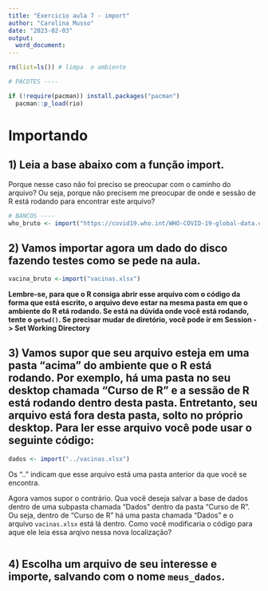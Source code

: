 ```yaml
---
title: "Exercicio aula 7 - import"
author: "Carolina Musso"
date: "2023-02-03"
output:
  word_document:
---
```


```r
rm(list=ls()) # limpa  o ambiente

# PACOTES ----

if (!require(pacman)) install.packages("pacman")
  pacman::p_load(rio)
```

# Importando

## 1) Leia a base abaixo com a função import.

Porque nesse caso não foi preciso se preocupar com o caminho do arquivo? Ou seja, porque não precisem me preocupar de onde e sessão de R está rodando para encontrar este arquivo?

```r
# BANCOS ----
who_bruto <- import("https://covid19.who.int/WHO-COVID-19-global-data.csv")
```

## 2) Vamos importar agora um dado do disco fazendo testes como se pede na aula.

```r


vacina_bruto <-import("vacinas.xlsx")

```

**Lembre-se, para que o R consiga abrir esse arquivo com o código da forma que está escrito, o arquivo deve estar na mesma pasta em que o ambiente do R etá rodando. Se está na dúvida onde você está rodando, tente o `getwd()`. Se precisar mudar de diretório, você pode ir em Session -> Set Working Directory**

## 3) Vamos supor que seu arquivo esteja em uma pasta "acima" do ambiente que o R está rodando. Por exemplo, há uma pasta no seu desktop chamada "Curso de R" e a sessão de R está rodando dentro desta pasta. Entretanto, seu arquivo está fora desta pasta, solto no próprio desktop. Para ler esse arquivo você pode usar o seguinte código:

```r
dados <- import("../vacinas.xlsx")
```

Os ".." indicam que esse arquivo está uma pasta anterior da que você se encontra. 

Agora vamos supor o contrário. Qua você deseja salvar a base de dados dentro de uma subpasta chamada "Dados" dentro da pasta "Curso de R". Ou seja, dentro de "Curso de R" há uma pasta chamada "Dados" e o arquivo `vacinas.xlsx` está lá dentro. Como você modificaria o código para aque ele leia essa arqivo nessa nova localização?

```r

```

## 4) Escolha um arquivo de seu interesse e importe, salvando com o nome `meus_dados`. 

```r

```

